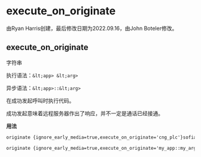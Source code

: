 # execute_on_originate

由Ryan Harris创建，最后修改日期为2022.09.16，由John Boteler修改。

## execute_on_originate

字符串

执行语法：`&lt;app> &lt;arg>`

异步语法：`&lt;app>::&lt;arg>`

在成功发起呼叫时执行代码。

成功发起意味着远程服务器作出了响应，并不一定是通话已经接通。

  
**用法**

```xml
originate {ignore_early_media=true,execute_on_originate='cng_plc'}sofia/gateway/foo/123456789 9664
```

```xml
originate {ignore_early_media=true,execute_on_originate='my_app::my_arg'}sofia/gateway/foo/123456789 9664
```